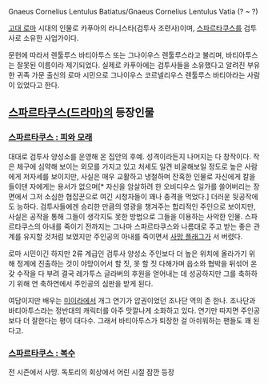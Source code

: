 Gnaeus Cornelius Lentulus Batiatus/Gnaeus Cornelius Lentulus Vatia
(? ~ ?)

[[고대 로마]] 시대의 인물로 카푸아의 라니스타(검투사 조련사)이며, [[스파르타쿠스]]를 검투사로 소유한 사업가이다.

문헌에 따라서 렌툴루스 바티아투스 또는 그나이우스 렌툴루스라고 불리며, 바티아투스는 잘못된 이름이라 제기되었다. 실제로 카푸아에는 검투사들을 소유했다고 알려진 부유한 귀족 가문 출신의 로마 시민으로 그나이우스 코르넬리우스 렌툴루스 바티아라는 사람이 있었다고 한다.

== [[스파르타쿠스(드라마)]]의 등장인물 ==
=== [[스파르타쿠스 : 피와 모래]] ===
대대로 검투사 양성소를 운영해 온 집안의 후예. 성격이라든지 나머지는 다 창작이다. 작은 체구에 심약해 보이는 외모를 가지고 있고 처세도 일견 비굴해보일 정도로 높은 사람에게 저자세를 보이지만, 사실은 매우 교활하고 냉철하며 잔혹한 인물로 자신에게 칼을 들이댄 자에게는 용서가 없으며[* 자신을 암살하려 한 오비디우스 일가를 쓸어버리는 장면에서 그저 소심한 협잡꾼으로 여긴 시청자들이 꽤나 충격을 먹었다.] 더러운 뒷공작에도 능하다. 검투사들에겐 승리한 만큼의 영광을 챙겨주는 합리적인 주인으로 보이지만, 사실은 공작을 통해 그들이 생각지도 못한 방법으로 그들을 이용하는 사악한 인물. 스파르타쿠스의 아내를 죽이기 전까지는 그나마 스파르타쿠스와 나름대로 주고 받는 좋은 관계를 유지할 것처럼 보였지만 주인공의 아내를 죽이면서 [[사망 플래그]]가 서 버렸다. 

로마 시민이긴 하지만 2류 계급인 검투사 양성소 주인보다 더 높은 위치에 올라가기 위해 정계에 진출하는 것이 야망이어서 할 짓, 못 할 짓 다해가며 읍소와 협박을 뒤섞어 온갖 수작을 다 부려 결국 레가투스 글라버의 후원을 얻어내는 데 성공하지만 그를 축하하기 위해 연 축하연에서 주인공의 심판을 받게 된다.

여담이지만 배우는 [[미이라]]에서 개그 연기가 압권이었던 조나단 역의 존 한나. 조나단과 바티아투스라는 정반대의 캐릭터를 아주 맛깔나게 소화하고 있다. 연기만 따지면 주인공보다 더 잘한다는 평이 대다수. 그래서 바티아투스가 퇴장한 걸 아쉬워하는 팬들도 꽤 된다고.

=== [[스파르타쿠스 : 복수]] ===
전 시즌에서 사망. 독토리의 회상에서 어린 시절 잠깐 등장
